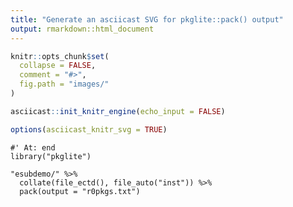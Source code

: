```yaml
---
title: "Generate an asciicast SVG for pkglite::pack() output"
output: rmarkdown::html_document
---
```


```r
knitr::opts_chunk$set(
  collapse = FALSE,
  comment = "#>",
  fig.path = "images/"
)
```

```r
asciicast::init_knitr_engine(echo_input = FALSE)
```

```r
options(asciicast_knitr_svg = TRUE)
```

```asciicast
#' At: end
library("pkglite")

"esubdemo/" %>%
  collate(file_ectd(), file_auto("inst")) %>%
  pack(output = "r0pkgs.txt")
```
